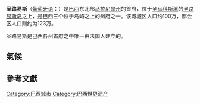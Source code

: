 {{Infobox City
|chinese_name=圣路易斯
|official_name          = {{lang|pt|São Luís}}
|image_flag             = Bandeira de São Luís.svg
|image_seal             = Brasao SaoLuis Maranhao Brasil.svg
|image_map              = Maranhao_Municip_SaoLuis.svg
|map_caption            = 圣路易斯位置图
|subdivision_type       = [[国家列表|国家]]
|subdivision_name       = [[巴西|巴西]]
|subdivision_type1      = [[巴西行政区划|州]]
|subdivision_name1      = [[马拉尼昂州|马拉尼昂州]]
|leader_title           =市长
|leader_name            = Tadeu Palácio
|established_title      =建城
|established_date       = 1612年9月8日
|area_total = 827.141
|area_total_sq_mi       = 319.360
|population_as_of       = 2006年
|population_total       = 998,385
|population_density   = 1,183.4
|population_density_sq_mi = 3,064.9
|population_metro       = 1,227,659
|timezone               = [[UTC-3|UTC-3]]
|utc_offset             = -3
|latd=2 |latm=34 |lats= |latNS=S
|longd=44 |longm=16 |longs= |longEW=W
|elevation     = 4
|elevation_ft           = 12
|website                = [http://www.saoluis.ma.gov.br www.saoluis.ma.gov.br]
}}
{{Commons+cat|São Luís|圣路易斯|São Luís (Maranhão)}}
'''圣路易斯'''（[[葡萄牙语|葡萄牙语]]：{{lang|pt|São Luís}}）是[[巴西|巴西]]东北部[[马拉尼昂州|马拉尼昂州]]的首府，位于[[圣马科斯湾|圣马科斯湾]]的[[聖路易斯島_(巴西)|圣路易斯岛]]之上，是巴西三个位于岛屿之上的州府之一。该城城区人口约100万，都会区人口则约为123万。

圣路易斯是巴西各州首府之中唯一由法国人建立的。

== 氣候 ==
{{Weather box
|location = 圣路易斯
|single line = yes
|metric first = yes
|Jan high C = 30
|Feb high C = 29
|Mar high C = 29
|Apr high C = 30
|May high C = 30
|Jun high C = 30
|Jul high C = 30
|Aug high C = 31
|Sep high C = 31
|Oct high C = 31
|Nov high C = 31
|Dec high C = 31
|year high C = 30.3
|Jan low C = 22
|Feb low C = 23
|Mar low C = 23
|Apr low C = 23
|May low C = 23
|Jun low C = 23
|Jul low C = 23
|Aug low C = 23
|Sep low C = 24
|Oct low C = 24
|Nov low C = 24
|Dec low C = 24
|year low C = 23.2
|Jan mean C = 26
|Feb mean C = 26
|Mar mean C = 26
|Apr mean C = 26
|May mean C = 26
|Jun mean C = 26
|Jul mean C = 26
|Aug mean C = 26
|Sep mean C = 26
|Oct mean C = 27
|Nov mean C = 27
|Dec mean C = 27
|year mean C = 26.3
|precipitation colour = green
|Jan precipitation mm = 256
|Feb precipitation mm = 382
|Mar precipitation mm = 422
|Apr precipitation mm = 473
|May precipitation mm = 320
|Jun precipitation mm = 171
|Jul precipitation mm = 138
|Aug precipitation mm = 32
|Sep precipitation mm = 20
|Oct precipitation mm = 11
|Nov precipitation mm = 11
|Dec precipitation mm = 92
|year precipitation mm = 2328
|Jan humidity = 85
|Feb humidity = 88
|Mar humidity = 89
|Apr humidity = 90
|May humidity = 89
|Jun humidity = 86
|Jul humidity = 86
|Aug humidity = 84
|Sep humidity = 81
|Oct humidity = 81
|Nov humidity = 79
|Dec humidity = 81
|year humidity = 85
|Jan sun = 194
|Feb sun = 114
|Mar sun = 107
|Apr sun = 114
|May sun = 163
|Jun sun = 213
|Jul sun = 238
|Aug sun = 260
|Sep sun = 250
|Oct sun = 252
|Nov sun = 244
|Dec sun = 206
|year sun = 2355
|source 1 = The Weather Network <ref>{{cite web
|url = http://www.theweathernetwork.com/statistics/c03139
|title = Climate Statistics for São Luís, Maranhão, Brazil
|date = 2011年11月20日}}</ref>
}}
== 參考文獻 ==
{{reflist}}

{{巴西世界遗产}}
{{Authority control}}
{{DEFAULTSORT:São Luís}}
[[Category:巴西城市|Category:巴西城市]]
[[Category:巴西世界遗产|Category:巴西世界遗产]]
